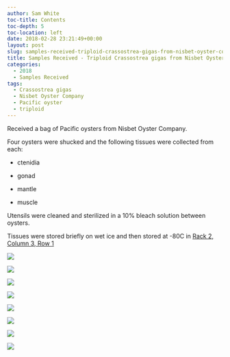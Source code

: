 ```yaml
---
author: Sam White
toc-title: Contents
toc-depth: 5
toc-location: left
date: 2018-02-28 23:21:49+00:00
layout: post
slug: samples-received-triploid-crassostrea-gigas-from-nisbet-oyster-company
title: Samples Received - Triploid Crassostrea gigas from Nisbet Oyster Company
categories:
  - 2018
  - Samples Received
tags:
  - Crassostrea gigas
  - Nisbet Oyster Company
  - Pacific oyster
  - triploid
---
```


Received a bag of Pacific oysters from Nisbet Oyster Company.

Four oysters were shucked and the following tissues were collected from each:





  * ctenidia


  * gonad


  * mantle


  * muscle



Utensils were cleaned and sterilized in a 10% bleach solution between oysters.

Tissues were stored briefly on wet ice and then stored at -80C in [Rack 2, Column 3, Row 1](https://docs.google.com/spreadsheets/d/1Qsvz3QTURlPF_hX05BQxjom3484WuMfqQ1ILl9LEljU/edit?usp=sharing)

![](https://owl.fish.washington.edu/Athaliana/20180228_01.jpg)

![](https://owl.fish.washington.edu/Athaliana/20180228_02.jpg)

![](https://owl.fish.washington.edu/Athaliana/20180228_03.jpg)

![](https://owl.fish.washington.edu/Athaliana/20180228_04.jpg)

![](https://owl.fish.washington.edu/Athaliana/20180228_05.jpg)

![](https://owl.fish.washington.edu/Athaliana/20180228_06.jpg)

![](https://owl.fish.washington.edu/Athaliana/20180228_07.jpg)

![](https://owl.fish.washington.edu/Athaliana/20180228_08.jpg)
